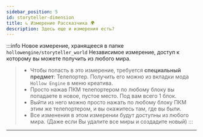 ```yaml
---
sidebar_position: 5
id: storyteller-dimension
title: ↳ Измерение Рассказчика 🌍
description: Здесь еще и измерения есть? 
---
```


:::info Новое измерение, хранящееся в папке `hollowengine/storyteller_world`
Независимое измерение, доступ к которому вы можете получить из любого мира.
> - Чтобы попасть в это измерение, требуется **специальный предмет**: Телепортер. Получить его можно из вкладки мода `Hollow Engine` в меню креатива.
> - Просто нажав ПКМ телепортером по любому блоку вы попадаете в новое, пустое место. Под вам всего 1 блок.
> - Выйти из него можно просто нажать по любому блоку ПКМ этим же телепортером, и вы окажитесь там, где вы были.
> - Все изменения в этом измерении будут доступны из любого мира. (Даже если Вы удалите все миры и создадите новый)
:::

---
